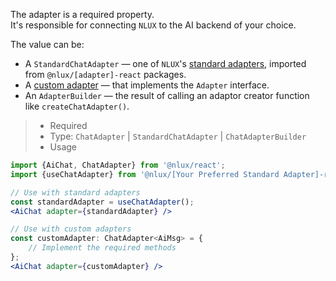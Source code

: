 The adapter is a required property.<br />
It's responsible for connecting `NLUX` to the AI backend of your choice.

The value can be:<br />
* A `StandardChatAdapter` — one of `NLUX`'s [standard adapters](/api/adapters), imported from `@nlux/[adapter]-react` packages.<br />
* A [custom adapter](/learn/adapters/custom-adapters) — that implements the `Adapter` interface.<br />
* An `AdapterBuilder` — the result of calling an adaptor creator function like `createChatAdapter()`.

> * Required
> * Type: `ChatAdapter` | `StandardChatAdapter` | `ChatAdapterBuilder`
> * Usage

```jsx
import {AiChat, ChatAdapter} from '@nlux/react';
import {useChatAdapter} from '@nlux/[Your Preferred Standard Adapter]-react';

// Use with standard adapters
const standardAdapter = useChatAdapter();
<AiChat adapter={standardAdapter} />

// Use with custom adapters
const customAdapter: ChatAdapter<AiMsg> = {
    // Implement the required methods
};
<AiChat adapter={customAdapter} />

```
